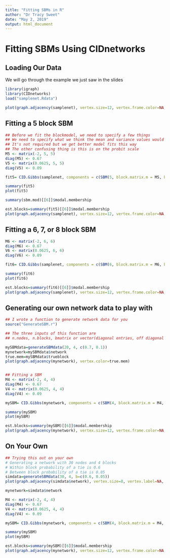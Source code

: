 ```yaml
---
title: "Fitting SBMs in R"
author: "Dr Tracy Sweet"
date: "May 2, 2019"
output: html_document
---
```


# Fitting SBMs Using CIDnetworks

## Loading Our Data
We will go through the example we just saw in the slides
```r
library(igraph)
library(CIDnetworks)
load("samplenet.Rdata")

plot(graph.adjacency(samplenet), vertex.size=12, vertex.frame.color=NA, vertex.color="gold", edge.arrow.size=0.5)
```

## Fitting a 5 block SBM
```r
## Before we fit the blockmodel, we need to specify a few things
## We need to specify what we think the mean and variance values would be for the B matrix
## It's not required but we get better model fits this way
## The other confusing thing is this is on the probit scale
M5 <- matrix(-2, 5, 5) 
diag(M5) <- 0.67
V5 <- matrix(0.0625, 5, 5)
diag(V5) <- 0.09

fit5= CID.Gibbs(samplenet, components = c(SBM(5, block.matrix.m = M5, block.matrix.v = V5)), draws = 400, burnin=1000, thin = 20)

summary(fit5)
plot(fit5)

summary(sbm.mod)[[6]]$modal.membership

est.blocks=summary(fit5)[[6]]$modal.membership
plot(graph.adjacency(samplenet), vertex.size=12, vertex.frame.color=NA, vertex.color=est.blocks, edge.arrow.size=0.5)

```

## Fitting a 6, 7, or 8 block SBM
```r
M6 <- matrix(-2, 6, 6) 
diag(M6) <- 0.67
V6 <- matrix(0.0625, 6, 6)
diag(V6) <- 0.09

fit6= CID.Gibbs(samplenet, components = c(SBM(6, block.matrix.m = M6, block.matrix.v = V6)), draws = 400, burnin=1000, thin = 20)

summary(fit6)
plot(fit6)

est.blocks=summary(fit6)[[6]]$modal.membership
plot(graph.adjacency(samplenet), vertex.size=12, vertex.frame.color=NA, vertex.color=est.blocks, edge.arrow.size=0.5)
```


## Generating our own network data to play with
```r
## I wrote a function to generate network data for you
source("GenerateSBM.r")

## The three inputs of this function are
## n.nodes, n.blocks, bmatrix or vector(diagonal entries, off diagonal entries)

mySBMdata=generateSBMdata(20, 4, c(0.7, 0.1))
mynetwork=mySBMdata$network
true.mem=mySBMdata$trueblock
plot(graph.adjacency(mynetwork), vertex.color=true.mem)


## Fitting a SBM
M4 <- matrix(-2, 4, 4) 
diag(M4) <- 0.67
V4 <- matrix(0.0625, 4, 4)
diag(V4) <- 0.09

mySBM= CID.Gibbs(mynetwork, components = c(SBM(4, block.matrix.m = M4, block.matrix.v = V4)), draws = 400, burnin=1000, thin = 20)

summary(mySBM)
plot(mySBM)

est.blocks=summary(mySBM)[[6]]$modal.membership
plot(graph.adjacency(mynetwork), vertex.size=12, vertex.frame.color=NA, vertex.color=est.blocks, edge.arrow.size=0.5)
```


## On Your Own
```r
## Trying this out on your own
# Generating a network with 30 nodes and 4 blocks
# Within block probability of a tie is 0.6
# Between block probability of a tie is 0.05
simdata=generateSBMdata(30, 4, b=c(0.6, 0.05))
plot(graph.adjacency(simdata$network), vertex.size=8, vertex.label=NA, vertex.frame.color=NA, vertex.color=simdata$trueblock, edge.arrow.size=0.5)

mynetwork=simdata$network

M4 <- matrix(-2, 4, 4) 
diag(M4) <- 0.67
V4 <- matrix(0.0625, 4, 4)
diag(V4) <- 0.09

mySBM= CID.Gibbs(mynetwork, components = c(SBM(4, block.matrix.m = M4, block.matrix.v = V4)), draws = 400, burnin=1000, thin = 20)

summary(mySBM)
plot(mySBM)

est.blocks=summary(mySBM)[[6]]$modal.membership
plot(graph.adjacency(mynetwork), vertex.size=12, vertex.frame.color=NA, vertex.color=est.blocks, edge.arrow.size=0.5)

```
